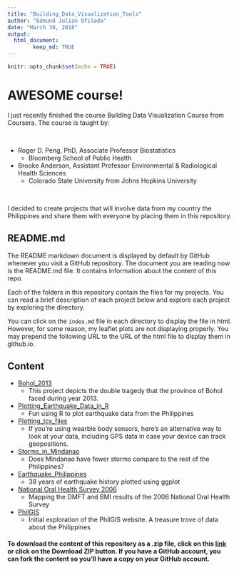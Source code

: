 ```yaml
---
title: "Building_Data_Visualization_Tools"
author: "Edmund Julian Ofilada"
date: "March 30, 2018"
output: 
  html_document:
        keep_md: TRUE
---
```


```r
knitr::opts_chunk$set(echo = TRUE)
```

# AWESOME course!

I just recently finished the course Building Data Visualization Course from Coursera. The course is taught by:    

<br>

- Roger D. Peng, PhD, Associate Professor Biostatistics 
    - Bloomberg School of Public Health
     
- Brooke Anderson,  Assistant Professor Environmental & Radiological Health Sciences
    - Colorado State University from Johns Hopkins University

<br>

I decided to create projects that will involve data from my country the Philippines and share them with everyone by placing them in this repository. 

## README.md

The README markdown document is displayed by default by GitHub whenever you visit a GitHub repository. The document you are reading now is the README.md file. It contains information about the content of this repo.

Each of the folders in this repository contain the files for my  projects. You can read a brief description of each project below and explore each project by exploring the directory.

You can click on the `index.md` file in each directory to display the file in html.  However, for some reason, my leaflet plots are not displaying properly. You may prepend the following URL to the URL of the html file to display them in github.io.

## Content 

- [Bohol_2013](/Building_Data_Visualization_Tools/Bohol_2013/)
     - This project depicts the double tragedy that the province of Bohol faced during year 2013.
     
- [Plotting_Earthquake_Data_in_R](/Building_Data_Visualization_Tools/Plotting_Earthquake_Data_in_R/)
     - Fun using R to plot earthquake data from the Philippines
     
- [Plotting_tcx_files](/Building_Data_Visualization_Tools/Plotting_tcx_files/)
     - If you're using wearble body sensors, here's an alternative way to look at your data, including GPS data in case your device can track geopositions.
     
- [Storms_in_Mindanao](/Building_Data_Visualization_Tools/Storms_in_Mindanao/)
     - Does Mindanao have fewer storms compare to the rest of the Philippines?
     
- [Earthquake_Philippines](https://docofi.github.io/Building_Data_Visualization_Tools/Earthquake_Philippines/)
     - 38 years of earthquake history plotted using ggplot

- [National Oral Health Survey 2006](https://docofi.github.io/Building_Data_Visualization_Tools/NOHS/)
     - Mapping the DMFT and BMI results of the 2006 National Oral Health Survey
     
- [PhilGIS](https://docofi.github.io/Building_Data_Visualization_Tools/PhilGIS/)
     - Initial exploration of the PhilGIS website. A treasure trove of data about the Philippines     

#### To download the content of this repository as a .zip file, click on this [link](/Building_Data_Visualization_Tools/archive/gh-pages.zip) or click on the Download ZIP button. If you have a GitHub account, you can fork the content so you'll have a copy on your GitHub account.  